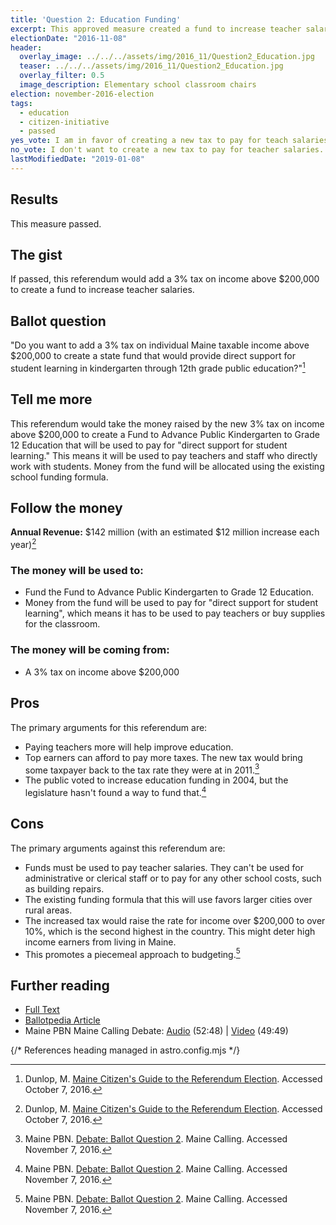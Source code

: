 ```yaml
---
title: 'Question 2: Education Funding'
excerpt: This approved measure created a fund to increase teacher salaries.
electionDate: "2016-11-08"
header:
  overlay_image: ../../../assets/img/2016_11/Question2_Education.jpg
  teaser: ../../../assets/img/2016_11/Question2_Education.jpg
  overlay_filter: 0.5
  image_description: Elementary school classroom chairs
election: november-2016-election
tags:
  - education
  - citizen-initiative
  - passed
yes_vote: I am in favor of creating a new tax to pay for teach salaries.
no_vote: I don't want to create a new tax to pay for teacher salaries.
lastModifiedDate: "2019-01-08"
---
```


## Results
This measure passed.

## The gist
If passed, this referendum would add a 3% tax on income above $200,000 to create a fund to increase teacher salaries.

## Ballot question
"Do you want to add a 3% tax on individual Maine taxable income above $200,000 to create a state fund that would provide direct support for student learning in kindergarten through 12th grade public education?"[^2]

<YesNoTable yesContent={frontmatter.yes_vote} noContent={frontmatter.no_vote} />

## Tell me more
This referendum would take the money raised by the new 3% tax on income above $200,000 to create a Fund to Advance Public Kindergarten to Grade 12 Education that will be used to pay for "direct support for student learning."  This means it will be used to pay teachers and staff who directly work with students.  Money from the fund will be allocated using the existing school funding formula.

## Follow the money
**Annual Revenue:** $142 million (with an estimated $12 million increase each year)[^2]

### The money will be used to:
- Fund the Fund to Advance Public Kindergarten to Grade 12 Education.
- Money from the fund will be used to pay for "direct support for student learning", which means it has to be used to pay teachers or buy supplies for the classroom.

### The money will be coming from:
- A 3% tax on income above $200,000

## Pros
The primary arguments for this referendum are:

- Paying teachers more will help improve education.
- Top earners can afford to pay more taxes.  The new tax would bring some taxpayer back to the tax rate they were at in 2011.[^3]
- The public voted to increase education funding in 2004, but the legislature hasn't found a way to fund that.[^3]

## Cons
The primary arguments against this referendum are:

- Funds must be used to pay teacher salaries.  They can't be used for administrative or clerical staff or to pay for any other school costs, such as building repairs.
- The existing funding formula that this will use favors larger cities over rural areas.
- The increased tax would raise the rate for income over $200,000 to over 10%, which is the second highest in the country.  This might deter high income earners from living in Maine.
- This promotes a piecemeal approach to budgeting.[^3]

## Further reading
- [Full Text](http://www.maine.gov/sos/cec/elec/citizens/k12.pdf)
- [Ballotpedia Article](https://ballotpedia.org/Maine_Tax_on_Incomes_Exceeding_$200,000_for_Public_Education,_Question_2_(2016))
- Maine PBN Maine Calling Debate: [Audio](http://mainepublic.org/post/debate-ballot-question-2) (52:48) | [Video](http://video.mainepublic.org/video/2365874988/) (49:49)

{/* References heading managed in astro.config.mjs */}
[^1]: Ballotpedia State Desk. [Maine Tax on Incomes Exceeding $200,000 for Public Education, Question 2 (2016)](https://ballotpedia.org/Maine_Tax_on_Incomes_Exceeding_$200,000_for_Public_Education,_Question_2_(2016)). Ballotpedia.  Accessed October 24, 2016.
[^2]: Dunlop, M. [Maine Citizen's Guide to the Referendum Election](http://www.state.me.us/sos/cec/elec/upcoming/citizensguide2016.pdf). Accessed October 7, 2016.
[^3]: Maine PBN. [Debate: Ballot Question 2](http://mainepublic.org/post/debate-ballot-question-2#stream/0).  Maine Calling.  Accessed November 7, 2016.
